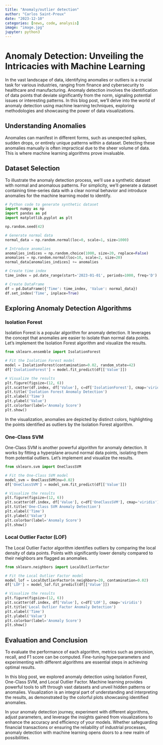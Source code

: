 ```yaml
---
title: "Anomaly/outlier detection"
author: "Carlos Saint-Preux"
date: "2023-12-10"
categories: [news, code, analysis]
image: "image.jpg"
jupyter: python3
---
```


# Anomaly Detection: Unveiling the Intricacies with Machine Learning

In the vast landscape of data, identifying anomalies or outliers is a crucial task for various industries, ranging from finance and cybersecurity to healthcare and manufacturing. Anomaly detection involves the identification of data points that deviate significantly from the norm, signaling potential issues or interesting patterns. In this blog post, we'll delve into the world of anomaly detection using machine learning techniques, exploring methodologies and showcasing the power of data visualizations.

## Understanding Anomalies

Anomalies can manifest in different forms, such as unexpected spikes, sudden drops, or entirely unique patterns within a dataset. Detecting these anomalies manually is often impractical due to the sheer volume of data. This is where machine learning algorithms prove invaluable.

## Dataset Selection

To illustrate the anomaly detection process, we'll use a synthetic dataset with normal and anomalous patterns. For simplicity, we'll generate a dataset containing time-series data with a clear normal behavior and introduce anomalies for the machine learning model to identify.

```python
# Python code to generate synthetic dataset
import numpy as np
import pandas as pd
import matplotlib.pyplot as plt

np.random.seed(42)

# Generate normal data
normal_data = np.random.normal(loc=0, scale=1, size=1000)

# Introduce anomalies
anomalies_indices = np.random.choice(1000, size=20, replace=False)
anomalies = np.random.normal(loc=10, scale=2, size=20)
normal_data[anomalies_indices] += anomalies

# Create time index
time_index = pd.date_range(start='2023-01-01', periods=1000, freq='D')

# Create DataFrame
df = pd.DataFrame({'Time': time_index, 'Value': normal_data})
df.set_index('Time', inplace=True)

```

## Exploring Anomaly Detection Algorithms

### Isolation Forest

Isolation Forest is a popular algorithm for anomaly detection. It leverages the concept that anomalies are easier to isolate than normal data points. Let's implement the Isolation Forest algorithm and visualize the results.

```python
from sklearn.ensemble import IsolationForest

# Fit the Isolation Forest model
model = IsolationForest(contamination=0.02, random_state=42)
df['IsolationForest'] = model.fit_predict(df[['Value']])

# Visualize the results
plt.figure(figsize=(12, 6))
plt.scatter(df.index, df['Value'], c=df['IsolationForest'], cmap='viridis')
plt.title('Isolation Forest Anomaly Detection')
plt.xlabel('Time')
plt.ylabel('Value')
plt.colorbar(label='Anomaly Score')
plt.show()

```

In the visualization, anomalies are depicted by distinct colors, highlighting the points identified as outliers by the Isolation Forest algorithm.

### One-Class SVM

One-Class SVM is another powerful algorithm for anomaly detection. It works by fitting a hyperplane around normal data points, isolating them from potential outliers. Let's implement and visualize the results.

```python
from sklearn.svm import OneClassSVM

# Fit the One-Class SVM model
model_svm = OneClassSVM(nu=0.02)
df['OneClassSVM'] = model_svm.fit_predict(df[['Value']])

# Visualize the results
plt.figure(figsize=(12, 6))
plt.scatter(df.index, df['Value'], c=df['OneClassSVM'], cmap='viridis')
plt.title('One-Class SVM Anomaly Detection')
plt.xlabel('Time')
plt.ylabel('Value')
plt.colorbar(label='Anomaly Score')
plt.show()

```

### Local Outlier Factor (LOF)

The Local Outlier Factor algorithm identifies outliers by comparing the local density of data points. Points with significantly lower density compared to their neighbors are flagged as anomalies.

```python
from sklearn.neighbors import LocalOutlierFactor

# Fit the Local Outlier Factor model
model_lof = LocalOutlierFactor(n_neighbors=20, contamination=0.02)
df['LOF'] = model_lof.fit_predict(df[['Value']])

# Visualize the results
plt.figure(figsize=(12, 6))
plt.scatter(df.index, df['Value'], c=df['LOF'], cmap='viridis')
plt.title('Local Outlier Factor Anomaly Detection')
plt.xlabel('Time')
plt.ylabel('Value')
plt.colorbar(label='Anomaly Score')
plt.show()

```

## Evaluation and Conclusion

To evaluate the performance of each algorithm, metrics such as precision, recall, and F1 score can be computed. Fine-tuning hyperparameters and experimenting with different algorithms are essential steps in achieving optimal results.

In this blog post, we explored anomaly detection using Isolation Forest, One-Class SVM, and Local Outlier Factor. Machine learning provides powerful tools to sift through vast datasets and unveil hidden patterns or anomalies. Visualization is an integral part of understanding and interpreting the results, as demonstrated by the colorful plots showcasing identified anomalies.

In your anomaly detection journey, experiment with different algorithms, adjust parameters, and leverage the insights gained from visualizations to enhance the accuracy and efficiency of your models. Whether safeguarding financial transactions or ensuring the reliability of industrial processes, anomaly detection with machine learning opens doors to a new realm of possibilities.
